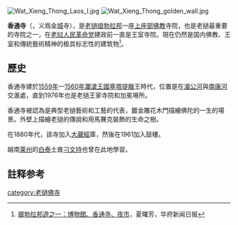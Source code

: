 [[File:Wat_Xieng_Thong_Laos_I.jpg|thumb]]
[[File:Wat_Xieng_Thong_golden_wall.jpg|thumb]]

'''香通寺'''（{{lang-lao|ວັດຊຽງທອງ|Wat Xieng Thong}}，义爲金[[:wiktionary:en:ຊຽງ|城]]寺），是[[老撾|老撾]][[琅勃拉邦|琅勃拉邦]]一座[[上座部佛教|上座部佛教]]寺院，也是老撾最重要的寺院之一，在[[老挝人民革命党|老挝人民革命党]]建政前一直是王室寺院。現在仍然是国内佛教、王室和傳統藝術精神的极具标志性的建筑物<ref>[http://www.washingtonchinesedailynews.com/index.php/en/dcnews/supportment/yingiyin/435-sp-130912d05.html 瑯勃拉邦遊之一：博物館、香通寺、夜市]，夏曙芳，华府新闻日报</ref>。

==歷史==
香通寺建於[[1559年|1559年]]—[[1560年|1560年]][[瀾滄王國|瀾滄王國]][[塞塔提臘|塞塔提臘]]王時代，位置是在[[湄公河|湄公河]]與[[南康河|南康河]]交滙處，直到1976年也是老撾王家寺院和加冕埸所。

香通寺被認為是典型老撾藝術和工藝的代表，鍍金雕花木門描繪佛陀的一生的場景。外壁上描繪老撾的傳說和用馬賽克裝飾的生命之樹。

在1880年代，該寺加入[[大藏經|大藏經]]庫，然後在1961加入鼓樓。

越南[[莱州|莱州]]的[[白泰|白泰]]土酋[[刁文持|刁文持]]也曾在此地學習。

==註释参考==
{{reflist}}

{{老挝小作品}}
[[category:老撾佛寺|category:老撾佛寺]]